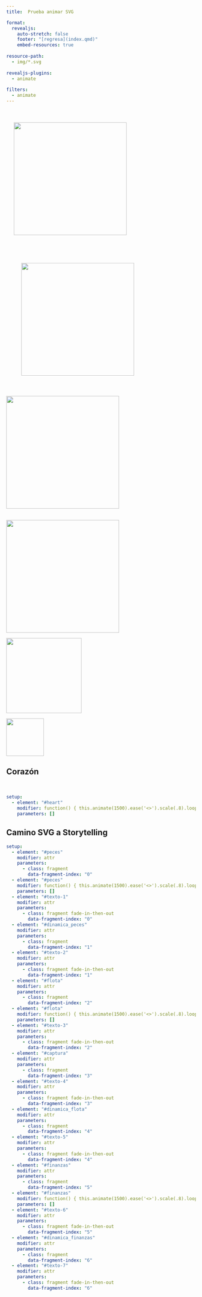```yaml
---
title:  Prueba animar SVG  

format:
  revealjs: 
    auto-stretch: false
    footer: "[regresa](index.qmd)"
    embed-resources: true
    
resource-path: 
  - img/*.svg
      
revealjs-plugins:
  - animate
  
filters: 
  - animate
---
```



## {auto-animate=true auto-animate-easing="ease-in-out"}

::: {.r-hstack}
![](circulo-A.png){data-id="box1" auto-animate-delay="0" style="margin: 20px;" width=300px}


![](circulo-B.png){data-id="box2" auto-animate-delay="0.1" style="margin: 40px;" width=300px}


![](circulo-C.png){data-id="box3" auto-animate-delay="0.2" width=300px}
:::


## {auto-animate=true auto-animate-easing="ease-in-out" }

::: {.r-stack}
![](circulo-A2.png){data-id="box1" width=300px}

![](circulo-B2.png){data-id="box2" width=200px}

![](circulo-C.png){data-id="box3" width=100px} 
:::



## Corazón

\


```yaml { .animate src="img/heart.svg" style="margin: 0 auto; display: block" width=50%}
setup:
  - element: "#heart"
    modifier: function() { this.animate(1500).ease('<>').scale(.8).loop(true,true);}
    parameters: []
``` 


## Camino SVG a Storytelling

```yaml {.animate src="img/modelo-st-6.svg" }
setup:
  - element: "#peces"
    modifier: attr
    parameters:
      - class: fragment
        data-fragment-index: "0"
  - element: "#peces"
    modifier: function() { this.animate(1500).ease('<>').scale(.8).loop(5, 5);}
    parameters: []
  - element: "#texto-1"
    modifier: attr
    parameters:
      - class: fragment fade-in-then-out
        data-fragment-index: "0"
  - element: "#dinamica_peces"
    modifier: attr
    parameters:
      - class: fragment
        data-fragment-index: "1"
  - element: "#texto-2"
    modifier: attr
    parameters:
      - class: fragment fade-in-then-out
        data-fragment-index: "1"
  - element: "#flota"
    modifier: attr
    parameters:
      - class: fragment
        data-fragment-index: "2"
  - element: "#flota"
    modifier: function() { this.animate(1500).ease('<>').scale(.8).loop(10, 10);}
    parameters: []
  - element: "#texto-3"
    modifier: attr
    parameters:
      - class: fragment fade-in-then-out
        data-fragment-index: "2"
  - element: "#captura"
    modifier: attr
    parameters:
      - class: fragment
        data-fragment-index: "3"
  - element: "#texto-4"
    modifier: attr
    parameters:
      - class: fragment fade-in-then-out
        data-fragment-index: "3"
  - element: "#dinamica_flota"
    modifier: attr
    parameters:
      - class: fragment
        data-fragment-index: "4"
  - element: "#texto-5"
    modifier: attr
    parameters:
      - class: fragment fade-in-then-out
        data-fragment-index: "4"
  - element: "#finanzas"
    modifier: attr
    parameters:
      - class: fragment
        data-fragment-index: "5"
  - element: "#finanzas"
    modifier: function() { this.animate(1500).ease('<>').scale(.8).loop(15,15);}
    parameters: []
  - element: "#texto-6"
    modifier: attr
    parameters:
      - class: fragment fade-in-then-out
        data-fragment-index: "5"
  - element: "#dinamica_finanzas"
    modifier: attr
    parameters:
      - class: fragment
        data-fragment-index: "6"
  - element: "#texto-7"
    modifier: attr
    parameters:
      - class: fragment fade-in-then-out
        data-fragment-index: "6"
 
```


